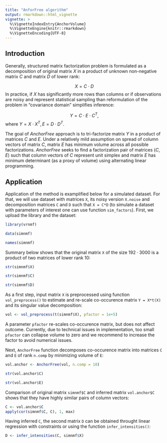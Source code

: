 ```yaml
---
title: "AnforFree algorithm"
output: rmarkdown::html_vignette
vignette: >
  %\VignetteIndexEntry{AnchorVolume}
  %\VignetteEngine{knitr::rmarkdown}
  %\VignetteEncoding{UTF-8}
---
```

  
## Introduction  
  
  Generally, structured matrix factorization problem is formulated as a decomposition of original matrix $X$ in a product of unknown non-negative matrix $C$ and matrix $D$ of lower rank: 
  
  $$
  X = C \cdot D
$$
  In practice, if $X$ has significantly more rows than columns or if observations are noisy and represent statistical sampling than reformulation of the problem in "covariance domain" simplifies inference:
  
  $$
  Y = C \cdot E \cdot C^{T},
$$
  where $Y = X \cdot X^{T}, E = D \cdot D^{T}.$
  
  The goal of _AnchorFree_ approach is to tri-factorize matrix $Y$ in a product of matrices $C$ and $E$. Under a relatively mild assumption on spread of column vectors of matrix $C$, matrix $E$ has minimum volume across all possible factorizations. _AnchorFree_ seeks to find a factorization pair of matrices $(C,E)$ such that column vectors of $C$ represent unit simplex and matrix $E$ has minimum determinant (as a proxy of volume) using alternating linear programming. 

## Application

Application of the method is examplified below for a simulated dataset. For that, we will use dataset with matrices `X`, its noisy version `X.noise` and decomposition matrices `C` and `D` such that `X = C*D` (to simulate a dataset with parameters of interest one can use function `sim_factors`). First, we upload the library and the dataset:
  
  ```r
library(vrnmf)

data(simnmf)

names(simnmf)
```

Summary below shows that the original matrix `X` of the size $192 \cdot 3000$ is a product of two matrices of lower rank 10:
  
  ```r
str(simnmf$X)

str(simnmf$C)

str(simnmf$D)
```

As a first step, input matrix `X` is preprocessed using function `vol_preprocess()` to estimate and re-scale co-occurence matrix `Y = X*t(X)` and its singular value decomposition:
  
  ```r
vol <- vol_preprocess(t(simnmf$X), pfactor = 1e+5)
```

A parameter `pfactor` re-scales co-occurence matrix, but does not affect outcome. Currently, due to technical issues in implementation, too small `pfactor` can collapse volume to zero and we recommend to increase the factor to avoid numerical issues.

Next, `AnchorFree` function decomposes co-occurence matrix into matrices `C` and `E` of rank `n.comp` by minimizing volume of `E`:
  
  ```r
vol.anchor <- AnchorFree(vol, n.comp = 10)

str(vol.anchor$C)

str(vol.anchor$E)
```

Comparison of original matrix `simnmf$C` and inferred matrix `vol.anchor$C` shows that they have highly similar pairs of column vectors:
  
  ```r
C <- vol.anchor$C
apply(cor(simnmf$C, C), 1, max)
```

Having inferred `C`, the second matrix `D` can be obtained throught linear regression with constraints or using the function `infer_intensities()`:
  
  ```r
D <- infer_intensities(C, simnmf$X)
```

